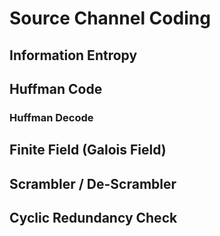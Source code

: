 # Source Channel Coding


## Information Entropy


## Huffman Code

### Huffman Decode

## Finite Field (Galois Field)


## Scrambler / De-Scrambler




## Cyclic Redundancy Check


